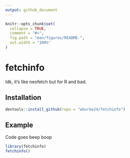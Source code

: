 ```yaml
---
output: github_document
---
```


<!-- README.md is generated from README.Rmd. Please edit that file -->

```r
knitr::opts_chunk$set(
  collapse = TRUE,
  comment = "#>",
  fig.path = "man/figures/README-",
  out.width = "100%"
)
```

# fetchinfo

<!-- badges: start -->
<!-- badges: end -->

Idk, it's like neofetch but for R and bad.

## Installation


``` r
devtools::install_github(repo = "wburke24/fetchinfo")
```

<!-- You can install the released version of fetchinfo from [CRAN](https://CRAN.R-project.org) with: -->

<!-- ``` r -->
<!-- install.packages("fetchinfo") -->
<!-- ``` -->

## Example

Code goes beep boop

```r
library(fetchinfo)
fetchinfo()
```


